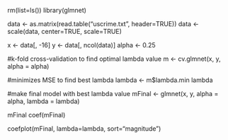 rm(list=ls())
library(glmnet)

data <- as.matrix(read.table("uscrime.txt", header=TRUE))
data <- scale(data, center=TRUE, scale=TRUE)

x <- data[, -16]
y <- data[, ncol(data)]
alpha <- 0.25

#k-fold cross-validation to find optimal lambda value
m <- cv.glmnet(x, y, alpha = alpha)

#minimizes MSE to find best lambda
lambda <- m$lambda.min
lambda

#make final model with best lambda value
mFinal <- glmnet(x, y, alpha = alpha, lambda = lambda)

mFinal
coef(mFinal)

coefplot(mFinal, lambda=lambda, sort="magnitude")